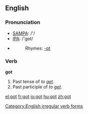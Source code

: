 ==English==

{{rank|de|whole|find|191|got|let|world|thing}}

=== Pronunciation ===
*[[w:SAMPA|SAMPA]]: /'/
*[[w:IPA|IPA]]: /'gɒt/
*{{audio|en-us-got.ogg|Audio (US)}}
*:Rhymes: [[Rhymes:English:-ɒt|-ɒt]]

=== Verb ===
'''got'''
#Past tense of ''to [[get]]''.
#Past participle of ''to [[get]]''.

[[Category:English irregular verb forms]]

[[el:got]]
[[fr:got]]
[[io:got]]
[[hu:got]]
[[zh:got]]